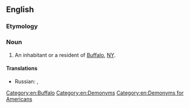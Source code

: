 ==English==

===Etymology===
{{af|en|Buffalo|-n-|-ian}}

===Noun===
{{en-noun}}

# An inhabitant or a resident of [[Buffalo]], [[NY]].

====Translations====
{{trans-top|inhabitant or a resident of Buffalo, NY}}
* Russian: {{t|ru|бу́ффалец|m}}, {{t|ru|бу́ффальцы|m-p}}
{{trans-mid}}
{{trans-bottom}}

[[Category:en:Buffalo]]
[[Category:en:Demonyms]]
[[Category:en:Demonyms for Americans]]